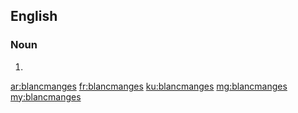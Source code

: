 ==English==

===Noun===
{{head|en|plural}}

# {{plural of|blancmange|lang=en}}

[[ar:blancmanges]]
[[fr:blancmanges]]
[[ku:blancmanges]]
[[mg:blancmanges]]
[[my:blancmanges]]